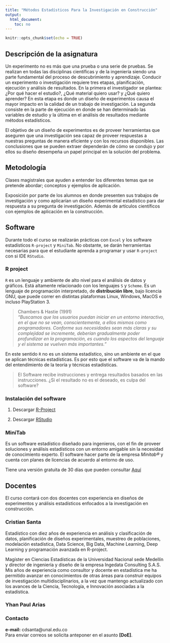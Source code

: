 ```yaml
---
title: "Métodos Estadísticos Para la Investigación en Construcción"
output:
  html_document:
    toc: no
---
```


```r
knitr::opts_chunk$set(echo = TRUE)
```

## Descripción de la asignatura

Un experimento no es más que una prueba o una serie de pruebas. Se realizan en todas las disciplinas científicas y de la ingeniería siendo una parte fundamental del proceso de descubrimiento y aprendizaje. Conducir un experimento o investigación requiere tres etapas, planificación, ejecución y análisis de resultados. En la primera el investigador se plantea: ¿Por qué hacer el estudio?, ¿Qué material quiero usar? y ¿Qué quiero aprender? En esta etapa es donde un diseño de experimentos causa el mayor impacto en la calidad de un trabajo de investigación. La segunda consiste en la parte de ejecución en donde se han determinado las variables de estudio y la última en el análisis de resultados mediante métodos estadísticos.

El objetivo de un diseño de experimentos es de proveer herramientas que aseguren que una investigación sea capaz de proveer respuestas a nuestras preguntas de manera eficiente y con los recursos disponibles. Las conclusiones que se pueden extraer dependerán de cómo se condujo y por ellos su diseño desempeña un papel principal en la solución del problema.

## Metodología

Clases magistrales que ayuden a entender los diferentes temas que se pretende abordar; conceptos y ejemplos de aplicación. 

Exposición por parte de los alumnos en donde presenten sus trabajos de investigación y como aplicarían un diseño experimental estadístico para dar respuesta a su pregunta de investigación. Además de artículos científicos con ejemplos de aplicación en la construcción.

## Software

Durante todo el curso se realizarán prácticas con `Excel` y los software estadísticos `R-project` y `MiniTab`. No obstante, se darán herramientas necesarias para que el estudiante aprenda a programar y usar `R-project` con si IDE `RStudio`.

### R project

<code>R</code> es un lenguaje y ambiente de alto nivel para el análisis de datos y gráficos. Está altamente relacionado con los lenguajes <code>S</code> y <code>Scheme</code>. Es un lenguaje de programación interpretado, de **distribución libre**, bajo licencia GNU, que puede correr en distintas plataformas Linux, Windows, MacOS e incluso PlayStation 3.

> Chambers & Hastie (1991)<br>
> <cite>"Buscamos que los usuarios puedan iniciar en un entorno interactivo, en el que no se vean, conscientemente, a ellos mismos como programadores. Conforme sus necesidades sean más claras y su complejidad se incremente, deberían gradualmente poder profundizar en la programación, es cuando los aspectos del lenguaje y el sistema se vuelven más importantes."</cite>

En este sentido <code>R</code> no es un sistema estadístico, sino un ambiente en el que se aplican técnicas estadísticas. Es por esto que el software va de la mando del entendimiento de la teoría y técnicas estadísticas.

> El Software recibe instrucciones y entrega resultados basados en las instrucciones. ¿Si el resultado no es el deseado, es culpa del software?

### Instalación del software

1. Descargar [R-Project](https://cloud.r-project.org/)

2. Descargar [RStudio](https://www.rstudio.com/products/rstudio/download/)

### MiniTab

Es un software estadístico diseñado para ingenieros, con el fin de proveer soluciones y análisis estadísticos con un entorno amigable sin la necesidad de conocimiento experto. El software hacer parte de la empresa *Minitab&#174;* y cuenta con planes de licencias de acuerdo al entorno de uso.

Tiene una versión gratuita de 30 días que pueden consultar [Aquí](https://www.minitab.com/es-mx/products/minitab/free-trial/)

## Docentes

El curso contará con dos docentes con experiencia en diseños de experimentos y análisis estadísticos enfocados a la investigación en construcción.

### Cristian Santa

Estadístico con diez años de experiencia en análisis y clasificación de datos, planificación de diseños experimentales, muestreo de poblaciones, modelación estadística, Data Science, Big Data, Machine Learning, Deep Learning y programación avanzada en R-project.

Magíster en Ciencias Estadísticas de la Universidad Nacional sede Medellín y director de ingeniería y diseño de la empresa Ingedata Consulting S.A.S. Mis años de experiencia como consultor y docente en estadística me ha permitido avanzar en conocimientos de otras áreas para construir equipos de investigación multidisciplinarios, a la vez que mantengo actualizado con los avances de la Ciencia, Tecnología, e Innovación asociadas a la estadística.

### Yhan Paul Arias



### Contacto

**e-mail:** cdsanta@unal.edu.co<br>
Para enviar correos se solicita anteponer en el asunto **[DoE]**.


